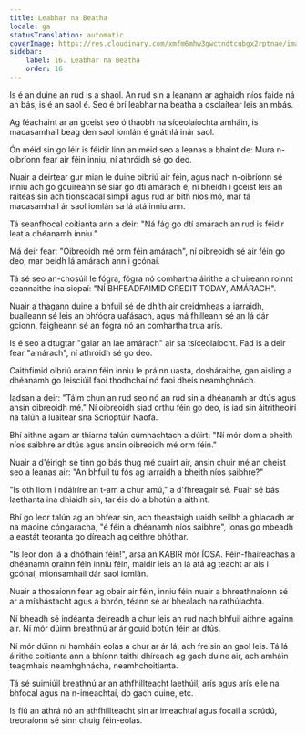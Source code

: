 ```yaml
---
title: Leabhar na Beatha
locale: ga
statusTranslation: automatic
coverImage: https://res.cloudinary.com/xmfm6mhw3gwctndtcubgx2rptnae/image/upload/v1740468922/small_cover_tratado_de_psicologia_revolucionaria_a4c0dca4e0.webp
sidebar:
    label: 16. Leabhar na Beatha
    order: 16
---
```

Is é an duine an rud is a shaol. An rud sin a leanann ar aghaidh níos faide ná an bás, is é an saol é. Seo é brí leabhar na beatha a osclaítear leis an mbás.

Ag féachaint ar an gceist seo ó thaobh na síceolaíochta amháin, is macasamhail beag den saol iomlán é gnáthlá inár saol.

Ón méid sin go léir is féidir linn an méid seo a leanas a bhaint de: Mura n-oibríonn fear air féin inniu, ní athróidh sé go deo.

Nuair a deirtear gur mian le duine oibriú air féin, agus nach n-oibríonn sé inniu ach go gcuireann sé siar go dtí amárach é, ní bheidh i gceist leis an ráiteas sin ach tionscadal simplí agus rud ar bith níos mó, mar tá macasamhail ár saol iomlán sa lá atá inniu ann.

Tá seanfhocal coitianta ann a deir: "Ná fág go dtí amárach an rud is féidir leat a dhéanamh inniu."

Má deir fear: "Oibreoidh mé orm féin amárach", ní oibreoidh sé air féin go deo, mar beidh lá amárach ann i gcónaí.

Tá sé seo an-chosúil le fógra, fógra nó comhartha áirithe a chuireann roinnt ceannaithe ina siopaí: "NÍ BHFEADFAIMID CREDIT TODAY, AMÁRACH".

Nuair a thagann duine a bhfuil sé de dhíth air creidmheas a iarraidh, buaileann sé leis an bhfógra uafásach, agus má fhilleann sé an lá dár gcionn, faigheann sé an fógra nó an comhartha trua arís.

Is é seo a dtugtar "galar an lae amárach" air sa tsíceolaíocht. Fad is a deir fear "amárach", ní athróidh sé go deo.

Caithfimid oibriú orainn féin inniu le práinn uasta, dosháraithe, gan aisling a dhéanamh go leisciúil faoi thodhchaí nó faoi dheis neamhghnách.

Iadsan a deir: "Táim chun an rud seo nó an rud sin a dhéanamh ar dtús agus ansin oibreoidh mé." Ní oibreoidh siad orthu féin go deo, is iad sin áitritheoirí na talún a luaitear sna Scrioptúir Naofa.

Bhí aithne agam ar thiarna talún cumhachtach a dúirt: "Ní mór dom a bheith níos saibhre ar dtús agus ansin oibreoidh mé orm féin."

Nuair a d'éirigh sé tinn go bás thug mé cuairt air, ansin chuir mé an cheist seo a leanas air: "An bhfuil tú fós ag iarraidh a bheith níos saibhre?"

"Is oth liom i ndáiríre an t-am a chur amú," a d'fhreagair sé. Fuair sé bás laethanta ina dhiaidh sin, tar éis dó a bhotún a aithint.

Bhí go leor talún ag an bhfear sin, ach theastaigh uaidh seilbh a ghlacadh ar na maoine cóngaracha, "é féin a dhéanamh níos saibhre", ionas go mbeadh a eastát teoranta go díreach ag ceithre bhóthar.

"Is leor don lá a dhóthain féin!", arsa an KABIR mór ÍOSA. Féin-fhaireachas a dhéanamh orainn féin inniu féin, maidir leis an lá atá ag teacht ar ais i gcónaí, mionsamhail dár saol iomlán.

Nuair a thosaíonn fear ag obair air féin, inniu féin nuair a bhreathnaíonn sé ar a míshástacht agus a bhrón, téann sé ar bhealach na rathúlachta.

Ní bheadh ​​sé indéanta deireadh a chur leis an rud nach bhfuil aithne againn air. Ní mór dúinn breathnú ar ár gcuid botún féin ar dtús.

Ní mór dúinn ní hamháin eolas a chur ar ár lá, ach freisin an gaol leis. Tá lá áirithe coitianta ann a bhíonn taithí dhíreach ag gach duine air, ach amháin teagmhais neamhghnácha, neamhchoitianta.

Tá sé suimiúil breathnú ar an athfhillteacht laethúil, arís agus arís eile na bhfocal agus na n-imeachtaí, do gach duine, etc.

Is fiú an athrá nó an athfhillteacht sin ar imeachtaí agus focail a scrúdú, treoraíonn sé sinn chuig féin-eolas.

